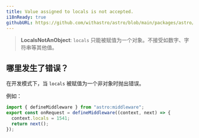```yaml
---
title: Value assigned to locals is not accepted.
i18nReady: true
githubURL: https://github.com/withastro/astro/blob/main/packages/astro/src/core/errors/errors-data.ts
---
```


> **LocalsNotAnObject**: `locals` 只能被赋值为一个对象。不接受如数字、字符串等其他值。

## 哪里发生了错误？

在开发模式下，当 `locals` 被赋值为一个非对象时抛出错误。

例如：

```ts
import { defineMiddleware } from "astro:middleware";
export const onRequest = defineMiddleware((context, next) => {
  context.locals = 1541;
  return next();
});
```
